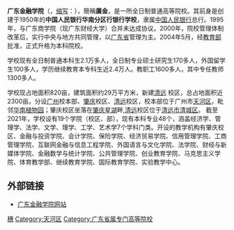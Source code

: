 '''广东金融学院'''（{{lang-en|Guangdong University of Finance}}，[[缩写|缩写]]：{{lang|en|GDUF}}），簡稱'''廣金'''，是一所全日制普通高等院校。其前身是创建于1950年的'''中国人民银行华南分区行银行学校'''，隶属[[中国人民银行|中国人民银行]]总行。1995年，与广东商学院（现广东财经大学）合并未达成协议。2000年，院校管理体制改革后，实行中央与地方共同管理，以[[广东省|广东省]]管理为主。2004年5月，经[[中华人民共和国教育部|教育部]]批准，正式升格为本科院校。

学校现有全日制普通本科生2.1万多人，全日制专业硕士研究生170多人，外国留学生100多人，学历继续教育本专科生近2.4万人。教职工1600多人，其中专任教师1300多人。

学校现占地面积820亩，建筑面积约29万平方米，新建[[清远|清远]] 校区，总占地面积近2300亩。分设[[广州|广州]]校本部、[[肇庆|肇庆]]校区、[[清远|清远]]校区，校本部位于广州市[[天河区|天河区]]，毗邻[[华南植物园|华南植物园]]；肇庆校区坐落在[[肇庆星湖|肇庆星湖]]畔,[[清远|清远]]校区位于[[清远市清城区|清远市清城区]]。
截至2021年，学校设有19个学院（校区、部），现有本科专业48个，涵盖经济学、管理学、法学、文学、理学、工学、艺术学7个学科门类。开设的教学机构有肇庆校区、金融与投资学院、会计学院、保险学院、经济贸易学院、信用管理学院、工商管理学院、互联网金融与信息工程学院、外国语言与文化学院、法学院、财经与新媒体学院、金融数学与统计学院、公共管理学院、创业教育学院、马克思主义学院、体育教学部、继续教育学院、国际教育学院、实验教学中心​。

== 外部链接 ==
*[http://www.gduf.edu.cn/ 广东金融学院网站] {{Wayback|url=http://www.gduf.edu.cn/ |date=20081220041506 }}

{{school-stub}}
{{广东普通本科院校}}
{{广州高等院校}}
{{Authority control}}
[[Category:广东高等院校|穗]]
[[Category:天河区|Category:天河区]]
[[Category:广东省属专门高等院校|Category:广东省属专门高等院校]]